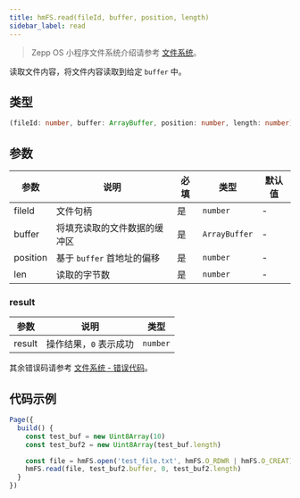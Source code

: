 ```yaml
---
title: hmFS.read(fileId, buffer, position, length)
sidebar_label: read
---
```


> Zepp OS 小程序文件系统介绍请参考 [文件系统](../../../guides/framework/device/fs.md)。

读取文件内容，将文件内容读取到给定 `buffer` 中。

## 类型

```ts
(fileId: number, buffer: ArrayBuffer, position: number, length: number) => result
```

## 参数

| 参数     | 说明                         | 必填 | 类型          | 默认值 |
| -------- | ---------------------------- | ---- | ------------- | ------ |
| fileId   | 文件句柄                     | 是   | `number`      | -      |
| buffer   | 将填充读取的文件数据的缓冲区 | 是   | `ArrayBuffer` | -      |
| position | 基于 `buffer` 首地址的偏移   | 是   | `number`      | -      |
| len      | 读取的字节数                 | 是   | `number`      | -      |

### result

| 参数   | 说明                   | 类型     |
| ------ | ---------------------- | -------- |
| result | 操作结果，`0` 表示成功 | `number` |

其余错误码请参考 [文件系统 - 错误代码](../../../guides/framework/device/fs.md#错误代码)。

## 代码示例

```js
Page({
  build() {
    const test_buf = new Uint8Array(10)
    const test_buf2 = new Uint8Array(test_buf.length)

    const file = hmFS.open('test_file.txt', hmFS.O_RDWR | hmFS.O_CREAT)
    hmFS.read(file, test_buf2.buffer, 0, test_buf2.length)
  }
})
```
